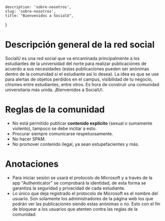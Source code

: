     description: 'sobre-nosotros',
    slug: 'sobre-nosotros',
    title: "Bienvenidos a SocialU",
}

# Descripción general de la red social
SocialU es una red social que va encaminada principalmente a los estudiantes de la universidad del norte para realizar publicaciones de acuerdo a sus necesidades (estas publicaciones pueden ser anónimas dentro de la comunidad si el estudiante así lo desea).
La idea es que se use para alertas de objetos perdidos en el campus, visibilidad de tu negocio, chismes entre estudiantes, entre otros. Es hora de construir una comunidad universitaria más unida. ¡Bienvenidos a SocialU!.

# Reglas de la comunidad
* No está permitido publicar **contenido explícito** (sexual o sumamente violento), tampoco se debe incitar a esto.
* Procurar siempre comunicarse respetuosamente.
* No hacer SPAM.
* No promover contenido ilegal, ya sean estupefacientes y más.

# Anotaciones
* Para iniciar sesión se usará el protocolo de Microsoft y a través de la app "Authenticator" se comprobará la identidad, de esta forma se garantiza la seguridad y privacidad de cada estudiante. 
* Lo único que deja registrado el protocolo de Microsoft es el nombre del usuario. Son solamente los administradores de la página web los que podrán ver las publicaciones siendo estas anónimas o no. Esto con el fin de bloquear a los usuarios que atenten contra las reglas de la comunidad.










